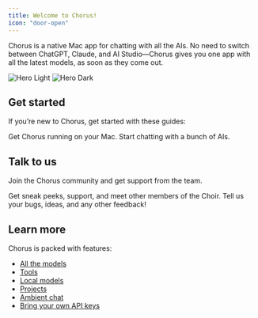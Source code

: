 ```yaml
---
title: Welcome to Chorus!
icon: "door-open"
---
```


Chorus is a native Mac app for chatting with all the AIs. No need to switch between ChatGPT, Claude, and AI Studio—Chorus gives you one app with all the latest models, as soon as they come out.

<img
    className="block dark:hidden"
    src="/images/hero-light.png"
    alt="Hero Light"
/>
<img
    className="hidden dark:block"
    src="/images/hero-dark.png"
    alt="Hero Dark"
/>

## Get started

If you’re new to Chorus, get started with these guides:

<CardGroup cols={2}>
    <Card title="Download" icon="download" href="/installation">
        Get Chorus running on your Mac.
    </Card>
    <Card title="Your First Chat" icon="comment" href="/first-chat">
        Start chatting with a bunch of AIs.
    </Card>
</CardGroup>

## Talk to us

Join the Chorus community and get support from the team.

<CardGroup cols={2}>
    <Card title="Discord" icon="discord" href="https://discord.gg/kTWpb6JBvM">
        Get sneak peeks, support, and meet other members of the Choir.
    </Card>
    <Card
        title="Message the Founders"
        icon="envelope"
        href="mailto:founders@chorus.sh"
    >
        Tell us your bugs, ideas, and any other feedback!
    </Card>
</CardGroup>

## Learn more

Chorus is packed with features:

-   [All the models](./core/multiple-models)
-   [Tools](./core/tools)
-   [Local models](./core/local)
-   [Projects](./core/projects)
-   [Ambient chat](./core/ambient-chat)
-   [Bring your own API keys](./settings/byok)
